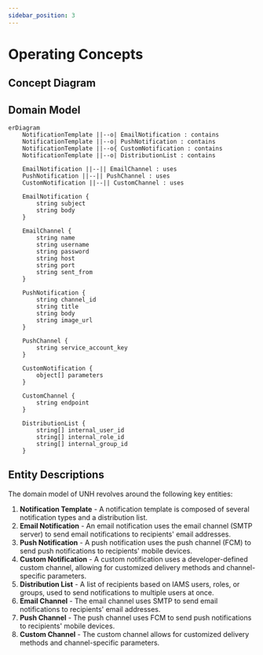 ```yaml
---
sidebar_position: 3
---
```


# Operating Concepts

## Concept Diagram

<div className={"centerize"}>
    <div style={{ marginBottom: "2rem", maxWidth: "600px" }}>
        <IdealImage img={concept} />
    </div>
</div>

## Domain Model
```mermaid
erDiagram
    NotificationTemplate ||--o| EmailNotification : contains
    NotificationTemplate ||--o| PushNotification : contains
    NotificationTemplate ||--o{ CustomNotification : contains
    NotificationTemplate ||--o| DistributionList : contains

    EmailNotification ||--|| EmailChannel : uses
    PushNotification ||--|| PushChannel : uses
    CustomNotification ||--|| CustomChannel : uses

    EmailNotification {
        string subject
        string body
    }

    EmailChannel {
        string name
        string username
        string password
        string host
        string port
        string sent_from
    }

    PushNotification {
        string channel_id
        string title
        string body
        string image_url
    }

    PushChannel {
        string service_account_key
    }

    CustomNotification {
        object[] parameters
    }

    CustomChannel {
        string endpoint
    }

    DistributionList {
        string[] internal_user_id
        string[] internal_role_id
        string[] internal_group_id
    }
```

## Entity Descriptions

The domain model of UNH revolves around the following key entities:
1. **Notification Template** - A notification template is composed of several notification types and a distribution
list.
2. **Email Notification** - An email notification uses the email channel (SMTP server) to send email notifications to
recipients' email addresses.
3. **Push Notification** - A push notification uses the push channel (FCM) to send push notifications to recipients'
mobile devices.
4. **Custom Notification** - A custom notification uses a developer-defined custom channel, allowing for customized
delivery methods and channel-specific parameters.
5. **Distribution List** - A list of recipients based on IAMS users, roles, or groups, used to send notifications to
multiple users at once.
6. **Email Channel** - The email channel uses SMTP to send email notifications to recipients' email addresses.
7. **Push Channel** - The push channel uses FCM to send push notifications to recipients' mobile devices.
8. **Custom Channel** - The custom channel allows for customized delivery methods and channel-specific parameters.
